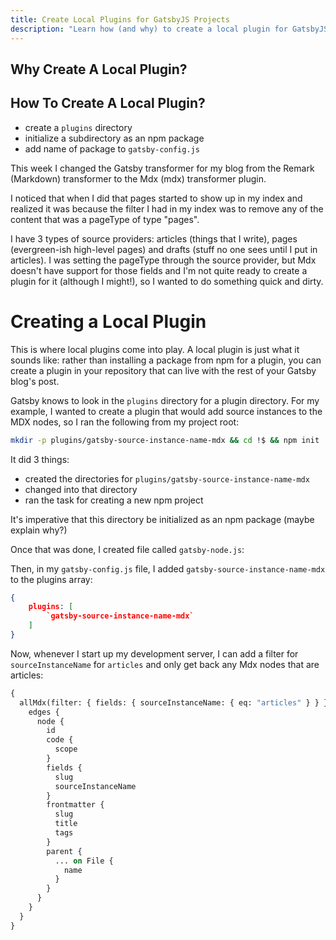 ```yaml
---
title: Create Local Plugins for GatsbyJS Projects
description: "Learn how (and why) to create a local plugin for GatsbyJS projects"
---
```


## Why Create A Local Plugin?

## How To Create A Local Plugin?

- create a `plugins` directory
- initialize a subdirectory as an npm package
- add name of package to `gatsby-config.js`

This week I changed the Gatsby transformer for my blog from the Remark (Markdown) transformer to the Mdx (mdx) transformer plugin.

I noticed that when I did that pages started to show up in my index and realized it was because the filter I had in my index was to remove any of the content that was a pageType of type "pages".

I have 3 types of source providers: articles (things that I write), pages (evergreen-ish high-level pages) and drafts (stuff no one sees until I put in articles). I was setting the pageType through the source provider, but Mdx doesn't have support for those fields and I'm not quite ready to create a plugin for it (although I might!), so I wanted to do something quick and dirty.

# Creating a Local Plugin

This is where local plugins come into play. A local plugin is just what it sounds like: rather than installing a package from npm for a plugin, you can create a plugin in your repository that can live with the rest of your Gatsby blog's post.

Gatsby knows to look in the `plugins` directory for a plugin directory. For my example, I wanted to create a plugin that would add source instances to the MDX nodes, so I ran the following from my project root:

```sh
mkdir -p plugins/gatsby-source-instance-name-mdx && cd !$ && npm init
```

It did 3 things:

- created the directories for `plugins/gatsby-source-instance-name-mdx`
- changed into that directory
- ran the task for creating a new npm project

It's imperative that this directory be initialized as an npm package (maybe explain why?)

Once that was done, I created file called `gatsby-node.js`:

<!--Insert Code -->

Then, in my `gatsby-config.js` file, I added `gatsby-source-instance-name-mdx` to the plugins array:

```JSON
{
    plugins: [
        `gatsby-source-instance-name-mdx`
    ]
}
```

Now, whenever I start up my development server, I can add a filter for `sourceInstanceName` for `articles` and only get back any Mdx nodes that are articles:

```graphql
{
  allMdx(filter: { fields: { sourceInstanceName: { eq: "articles" } } }) {
    edges {
      node {
        id
        code {
          scope
        }
        fields {
          slug
          sourceInstanceName
        }
        frontmatter {
          slug
          title
          tags
        }
        parent {
          ... on File {
            name
          }
        }
      }
    }
  }
}
```
